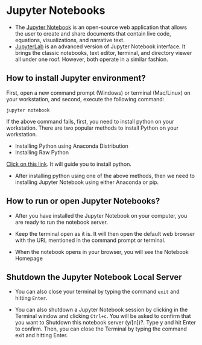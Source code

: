 # Jupyter Notebooks

<!--Jupyter Notebook Tutorial: Installation, Components and Magic Commands
https://blog.quantinsti.com/jupyter-notebook-tutorial-installation-components-magic-commands/?source=google&medium=cpc&campaign=dsa_other_topnations&gclid=CjwKCAjw_L6LBhBbEiwA4c46ui3I3LExNsT-8hio3gGLkVRXewJwHZO3EijzgRAkh29lx7uCg8P4hxoCGuAQAvD_BwE
-->

- The [Jupyter Notebook](https://jupyter.org/) is an open-source web application that allows the user to create and share documents that contain live code, equations, visualizations, and narrative text. 
- [JupyterLab](https://jupyter.org/) is an advanced version of Jupyter Notebook interface. It brings the classic notebooks, text editor, terminal, and directory viewer all under one roof. However, both operate in a similar fashion.

## How to install Jupyter environment?

First, open a new command prompt (Windows) or terminal (Mac/Linux) on your workstation, and second, execute the following command:

`jupyter notebook`

If the above command fails, first, you need to install python on your workstation. There are two popular methods to install Python on your workstation.

  - Installing Python using Anaconda Distribution 
  - Installing Raw Python

[Click on this link](https://blog.quantinsti.com/jupyter-notebook-tutorial-installation-components-magic-commands/?source=google&medium=cpc&campaign=dsa_other_topnations&gclid=CjwKCAjw_L6LBhBbEiwA4c46ui3I3LExNsT-8hio3gGLkVRXewJwHZO3EijzgRAkh29lx7uCg8P4hxoCGuAQAvD_BwE). It will guide you to install python. 


- After installing python using one of the above methods, then we need to installing Jupyter Notebook using either  Anaconda or pip.

## How to run or open Jupyter Notebooks?

- After you have installed the Jupyter Notebook on your computer, you are ready to run the notebook server.

- Keep the terminal open as it is. It will then open the default web browser with the URL mentioned in the command prompt or terminal.

- When the notebook opens in your browser, you will see the Notebook Homepage


## Shutdown the Jupyter Notebook Local Server

- You can also close your terminal by typing the command `exit` and hitting `Enter`.

- You can also shutdown a Jupyter Notebook session by clicking in the Terminal window and clicking `Ctrl+c`. You will be asked to confirm that you want to Shutdown this notebook server (y/[n])?. Type y and hit Enter to confirm. Then, you can close the Terminal by typing the command exit and hitting Enter.
